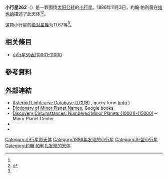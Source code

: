 {{Infobox planet
 | minorplanet     = yes
 | name            = 262 Valda
 | background      = #D6D6D6
 | image = 
 | image_size      = 
 | caption         =
 | discovery_ref   =  <ref name="MPC-object" />
 | discoverer      = [[約翰·帕利薩|約翰·帕利薩]]
 | discovery_site  = [[维也纳|维也纳]]
 | discovered      = 1886年11月3日
 | mpc_name        = 262 Valda
 | alt_names       = 262 Valda
 | pronounced      = 
 | named_after     = <ref name="MPC-object" />
 | mp_category     = [[主帶小行星|主帶小行星]] <ref name="MPC-object" /><ref name="jpldata" />
 | orbit_ref       = <ref name="a">[http://ssd.jpl.nasa.gov/sbdb.cgi?sstr=262 262] {{Wayback|url=http://ssd.jpl.nasa.gov/sbdb.cgi?sstr=262 |date=20201125083241 }}，小行星數據庫瀏覽器（JPL Small-Body Database Browser）－[[美国国家航空航天局|美国国家航空航天局]]喷气推进实验室</ref>
 | epoch           = 2018-03-23.0（[[儒略日|JD]] 2458200.5）
 | uncertainty     = 0
 | observation_arc = 
 | aphelion = {{convert|3.097|AU|km|3|abbr=on|lk=out}}
 | perihelion      = {{convert|2.0061984|AU|km|3|abbr=on}}
 | semimajor       = 2.5514006
 | eccentricity    = 0.2136874
 | period          = 4.08[[儒略年|yr]]
 | mean_anomaly    = 53.59600[[度|°]]
 | mean_motion     = {{Deg2DMS|0.24184430|sup=ms}} / day
 | inclination     = 7.68711
 | asc_node        = 38.48563°
 | arg_peri        = 25.34287
 | mean_diameter   = 
 | rotation        = 
 | albedo          =
 | spectral_type   =
 | abs_magnitude   = 11.67<ref name="jpldata" />
}}
'''小行星262'''（{{lang-en|262 Valda}}）是一颗围绕[[太阳|太阳]][[公转|公转]]的[[小行星|小行星]]。1886年11月3日，約翰·帕利薩在[[维也纳|维也纳]]描述了此天体<ref name="a" /><ref>{{cite news|title=小行星列表|url=http://cfa-www.harvard.edu/iau/lists/NumberedMPs.txt|accessdate=2018-10-19|newspaper=哈佛大学|archive-date=2008-05-17|archive-url=https://web.archive.org/web/20080517010638/http://cfa-www.harvard.edu/iau/lists/NumberedMPs.txt|dead-url=no}}</ref>。

这颗小行星的[[绝对星等|绝对星等]]为11.67等<ref name="a" />。

== 相关條目 ==
*[[小行星列表/10001-11000|小行星列表/10001-11000]]

== 參考資料 ==
{{reflist|refs=

<ref name="jpldata">{{cite web
 |type         = 2018-01-26 last obs.
 |title        = JPL Small-Body Database Browser:262 Valda-262 Valda
 |url          = https://ssd.jpl.nasa.gov/sbdb.cgi?sstr=262
 |publisher    = [[Jet_Propulsion_Laboratory|Jet Propulsion Laboratory]]
 |accessdate   = 28 March 2018
 |archive-date = 2020-11-25
 |archive-url  = https://web.archive.org/web/20201125083241/https://ssd.jpl.nasa.gov/sbdb.cgi?sstr=262
 |dead-url     = no
}}</ref>

<ref name="MPC-object">{{cite web
  |title      = 262 Valda
  |work      = Minor Planet Center
  |url      = https://www.minorplanetcenter.net/db_search/show_object?object_id=262
  |accessdate      = 28 March 2018
  |archive-date      = 2016-03-04
  |archive-url      = https://web.archive.org/web/20160304110452/http://www.minorplanetcenter.net/db_search/show_object?object_id=262
  |dead-url      = no
  }}</ref>

}}

==  外部連結 ==
* [http://www.minorplanet.info/PHP/lcdbsummaryquery.php Asteroid Lightcurve Database (LCDB)] {{Wayback|url=http://www.minorplanet.info/PHP/lcdbsummaryquery.php |date=20171210173955 }}, query form ([http://www.minorplanet.info/lightcurvedatabase.html info] {{Wayback|url=http://www.minorplanet.info/lightcurvedatabase.html |date=20171216050541 }})
* [https://books.google.com/books?id=aeAg1X7afOoC&pg Dictionary of Minor Planet Names], Google books
* [http://www.minorplanetcenter.net/iau/lists/NumberedMPs010001.html Discovery Circumstances: Numbered Minor Planets (10001)-(15000)] {{Wayback|url=http://www.minorplanetcenter.net/iau/lists/NumberedMPs010001.html |date=20180612162317 }} – Minor Planet Center
* {{AstDys|262}}
* {{JPL small body}}

{{Minor Planet Number|[[小行星261|小行星261]]|[[小行星263|小行星263]]}}
{{小天体}}

[[Category:小行星带天体|Category:小行星带天体]]
[[Category:1886年发现的小行星|Category:1886年发现的小行星]]
[[Category:S-型小行星|Category:S-型小行星]]
[[Category:约翰·帕利扎发现的天体|Category:约翰·帕利扎发现的天体]]